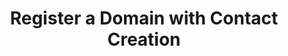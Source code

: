 ---
title: "Register a Domain with Contact Creation"
openapi: "POST /api/v2/domains/{domain}/register_and_create_contacts"
sidebarTitle: "Register a Domain with Contact Creation"
description: "This endpoint facilitates domain registration and contact creation."
---